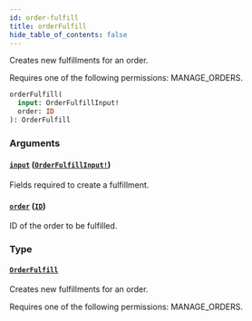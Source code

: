 ```yaml
---
id: order-fulfill
title: orderFulfill
hide_table_of_contents: false
---
```


Creates new fulfillments for an order.

Requires one of the following permissions: MANAGE_ORDERS.

```graphql
orderFulfill(
  input: OrderFulfillInput!
  order: ID
): OrderFulfill
```

### Arguments

#### [`input`](#) ([`OrderFulfillInput!`](../../../developer/api-reference/inputs/order-fulfill-input))

Fields required to create a fulfillment.

#### [`order`](#) ([`ID`](../../../developer/api-reference/scalars/id))

ID of the order to be fulfilled.

### Type

#### [`OrderFulfill`](../../../developer/api-reference/objects/order-fulfill)

Creates new fulfillments for an order.

Requires one of the following permissions: MANAGE_ORDERS.
